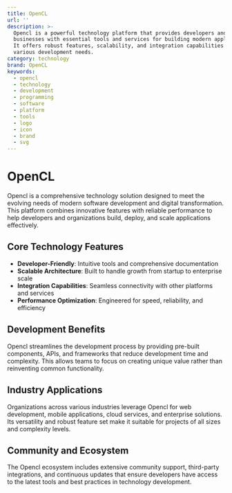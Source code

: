 ```yaml
---
title: OpenCL
url: ''
description: >-
  Opencl is a powerful technology platform that provides developers and
  businesses with essential tools and services for building modern applications.
  It offers robust features, scalability, and integration capabilities for
  various development needs.
category: technology
brand: OpenCL
keywords:
  - opencl
  - technology
  - development
  - programming
  - software
  - platform
  - tools
  - logo
  - icon
  - brand
  - svg
---
```


# OpenCL

Opencl is a comprehensive technology solution designed to meet the evolving needs of modern software development and digital transformation. This platform combines innovative features with reliable performance to help developers and organizations build, deploy, and scale applications effectively.

## Core Technology Features

- **Developer-Friendly**: Intuitive tools and comprehensive documentation
- **Scalable Architecture**: Built to handle growth from startup to enterprise scale
- **Integration Capabilities**: Seamless connectivity with other platforms and services
- **Performance Optimization**: Engineered for speed, reliability, and efficiency

## Development Benefits

Opencl streamlines the development process by providing pre-built components, APIs, and frameworks that reduce development time and complexity. This allows teams to focus on creating unique value rather than reinventing common functionality.

## Industry Applications

Organizations across various industries leverage Opencl for web development, mobile applications, cloud services, and enterprise solutions. Its versatility and robust feature set make it suitable for projects of all sizes and complexity levels.

## Community and Ecosystem

The Opencl ecosystem includes extensive community support, third-party integrations, and continuous updates that ensure developers have access to the latest tools and best practices in technology development.
